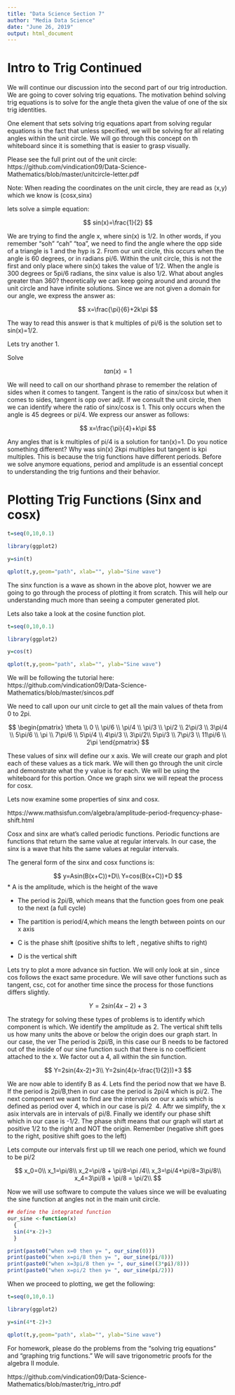 ---
title: "Data Science Section 7"
author: "Media Data Science"
date: "June 26, 2019"
output: html_document
---

# Intro to Trig Continued 

We will continue our discussion into the second part of our trig introduction. We are going to cover solving trig equations. The motivation behind solving trig equations is to solve for the angle theta given the value of one of the six trig identities. 

One element that sets solving trig equations apart from solving regular equations is the fact that unless specified, we will be solving for all relating angles within the unit circle. We will go through this concept on th whiteboard since it is something that is easier to grasp visually.

Please see the full print out of the unit circle:
https://github.com/vindication09/Data-Science-Mathematics/blob/master/unitcircle-letter.pdf

Note: When reading the coordinates on the unit circle, they are read as (x,y) which we know is (cosx,sinx)

lets solve a simple equation: 

$$
sin(x)=\frac{1}{2}
$$

We are trying to find the angle x, where sin(x) is 1/2. In other words, if you remember "soh"
"cah" "toa", we need to find the angle where the opp side of a triangle is 1 and the hyp is 2. From our unit circle, this occurs when the angle is 60 degrees, or in radians pi/6. Within the unit circle, this is not the first and only place where sin(x) takes the value of 1/2. When the angle is 300 degrees or 5pi/6 radians, the sinx value is also 1/2. What about angles greater than 360? theoretically we can keep going around and around the unit circle and have infinite solutions. Since we are not given a domain for our angle, we express the answer as:

$$
x=\frac{\pi}{6}+2k\pi
$$

The way to read this answer is that k multiples of pi/6 is the solution set to sin(x)=1/2. 

Lets try another 1. 

Solve

$$
tan(x)=1
$$

We will need to call on our shorthand phrase to remember the relation of sides when it comes to tangent. Tangent is the ratio of sinx/cosx but when it comes to sides, tangent is opp over adjt. 
If we consult the unit circle, then we can identify where the ratio of sinx/cosx is 1. This only occurs when the angle is 45 degrees or pi/4. We express our answer as follows: 

$$
x=\frac{\pi}{4}+k\pi
$$

Any angles that is k multiples of pi/4 is a solution for tan(x)=1. Do you notice something different? Why was sin(x) 2kpi multiples but tangent is kpi multiples. This is because the trig functions have different periods. Before we solve anymore equations, period and amplitude is an essential concept to understanding the trig funtions and their behavior. 

# Plotting Trig Functions (Sinx and cosx)

```{r message=FALSE, warning=FALSE}
t=seq(0,10,0.1)

library(ggplot2)

y=sin(t)

qplot(t,y,geom="path", xlab="", ylab="Sine wave")

```

The sinx function is a wave as shown in the above plot, howver we are going to go through the process of plotting it from scratch. This will help our understanding much more than seeing a computer generated plot.

Lets also take a look at the cosine function plot. 
```{r warning=FALSE, message=FALSE}
t=seq(0,10,0.1)

library(ggplot2)

y=cos(t)

qplot(t,y,geom="path", xlab="", ylab="Sine wave")

```


We will be following the tutorial here: https://github.com/vindication09/Data-Science-Mathematics/blob/master/sincos.pdf

We need to call upon our unit circle to get all the main values of theta from 0 to 2pi. 

$$
\begin{pmatrix} \theta \\ 0 \\ \pi/6 \\ \pi/4 \\ \pi/3  \\ \pi/2 \\
2\pi/3 \\ 3\pi/4 \\ 5\pi/6 \\ \pi \\ 
7\pi/6 \\ 5\pi/4 \\ 4\pi/3 \\ 3\pi/2\\
5\pi/3 \\ 7\pi/3 \\ 11\pi/6 \\ 2\pi \end{pmatrix}
$$



These values of sinx will define our x axis. We will create our graph and plot each of these values as a tick mark. We will then go through the unit circle and demonstrate what the y value is for each. We will be using the whiteboard for this portion. Once we graph sinx we will repeat the process for cosx.

Lets now examine some properties of sinx and cosx. 

https://www.mathsisfun.com/algebra/amplitude-period-frequency-phase-shift.html

Cosx and sinx are what's called periodic functions. Periodic functions are functions that return the same value at regular intervals. In our case, the sinx is a wave that hits the same values at regular intervals. 

The general form of the sinx and cosx functions is: 

$$
y=Asin(B(x+C))+D\\
Y=cos(B(x+C))+D
$$
* A is the amplitude, which is the height of the wave

* The period is 2pi/B, which means that the function goes from one peak to the next (a full cycle)

* The partition is period/4,which means the length between points on our x axis 

* C is the phase shift (positive shifts to left , negative shifts to right)

* D is the vertical shift 

Lets try to plot a more advance sin fuction. We will only look at sin , since cos follows the exact same procedure. We will save other functions such as tangent, csc, cot for another time since the process for those functions differs slightly. 

$$
Y=2sin(4x-2)+3
$$

The strategy for solving these types of problems is to identify which component is which. We identify the amplitude as 2. The vertical shift tells us how many units the above or below the origin does our graph start. In our case, the ver   The period is 2pi/B, in this case our B needs to be factored out of the inside of our sine function such that there is no coefficient attached to the x. We factor out a 4, all within the sin function. 

$$
Y=2sin(4x-2)+3\\
Y=2sin(4(x-\frac{1}{2}))+3
$$

We are now able to identify B as 4. Lets find the period now that we have B. If the period is 2pi/B,then in our case the period is 2pi/4 which is pi/2. The next component we want to find are the intervals on our x axis which is defined as period over 4, which in our case is pi/2 \ 4. Aftr we simplify, the x asix intervals are in intervals of pi/8. Finally we identify our phase shift which in our case is -1/2. The phase shift means that our graph will start at positive 1/2 to the right and NOT the origin. Remember (negative shift goes to the right, positive shift goes to the left) 

Lets compute our intervals first up till we reach one period, which we found to be pi/2

$$
x_0=0\\
x_1=\pi/8\\
x_2=\pi/8 + \pi/8=\pi /4\\
x_3=\pi/4+\pi/8=3\pi/8\\
x_4=3\pi/8 + \pi/8 = \pi/2\\
$$

Now we will use software to compute the values since we will be evaluating the sine function at angles not in the main unit circle. 

```{r message=FALSE, warning=FALSE}


## define the integrated function
our_sine <-function(x)
  {
  sin(4*x-2)+3
  }

print(paste0("when x=0 then y= ", our_sine(0)))
print(paste0("when x=pi/8 then y= ", our_sine(pi/8)))
print(paste0("when x=3pi/8 then y= ", our_sine((3*pi)/8)))
print(paste0("when x=pi/2 then y= ", our_sine(pi/2)))

```

When we proceed to plotting, we get the following: 

```{r}
t=seq(0,10,0.1)

library(ggplot2)

y=sin(4*t-2)+3

qplot(t,y,geom="path", xlab="", ylab="Sine wave")
```


For homework, please do the problems from the "solving trig equations" and "graphing trig functions." We will save trigonometric proofs for the algebra II module. 

https://github.com/vindication09/Data-Science-Mathematics/blob/master/trig_intro.pdf














